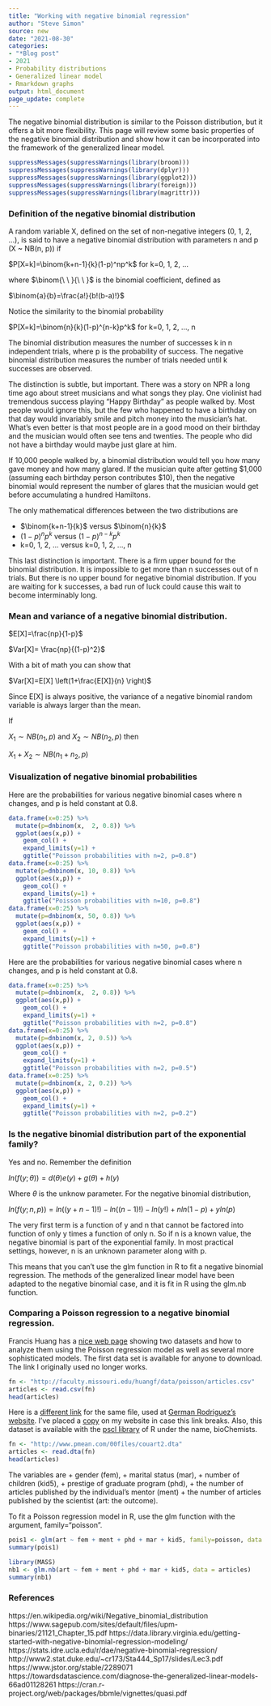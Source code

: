 ```yaml
---
title: "Working with negative binomial regression"
author: "Steve Simon"
source: new
date: "2021-08-30"
categories:
- "*Blog post"
- 2021
- Probability distributions
- Generalized linear model
- Rmarkdown graphs
output: html_document
page_update: complete
---
```


The negative binomial distribution is similar to the Poisson distribution, but it offers a bit more flexibility. This page will review some basic properties of the negative binomial distribution and show how it can be incorporated into the framework of the generalized linear model.

```r
suppressMessages(suppressWarnings(library(broom)))
suppressMessages(suppressWarnings(library(dplyr)))
suppressMessages(suppressWarnings(library(ggplot2)))
suppressMessages(suppressWarnings(library(foreign)))
suppressMessages(suppressWarnings(library(magrittr)))
```

<!---More--->

### Definition of the negative binomial distribution

A random variable X, defined on the set of non-negative integers (0, 1, 2, ...), is said to have a negative binomial distribution with parameters n and p (X ~ NB(n, p)) if

$P[X=k]=\binom{k+n-1}{k}(1-p)^np^k$ for k=0, 1, 2, ...

where $\binom{\ \ }{\ \ }$ is the binomial coefficient, defined as 

$\binom{a}{b}=\frac{a!}{b!(b-a)!}$

Notice the similarity to the binomial probability

$P[X=k]=\binom{n}{k}(1-p)^{n-k}p^k$ for k=0, 1, 2, ..., n

The binomial distribution measures the number of successes k in n independent trials, where p is the probability of success. The negative binomial distribution measures the number of trials needed until k successes are observed.

The distinction is subtle, but important. There was a story on NPR a long time ago about street musicians and what songs they play. One violinist had tremendous success playing "Happy Birthday" as people walked by. Most people would ignore this, but the few who happened to have a birthday on that day would invariably smile and pitch money into the musician's hat. What's even better is that most people are in a good mood on their birthday and the musician would often see tens and twenties. The people who did not have a birthday would maybe just glare at him.

If 10,000 people walked by, a binomial distribution would tell you how many gave money and how many glared. If the musician quite after getting $1,000 (assuming each birthday person contributes $10), then the negative binomial would represent the number of glares that the musician would get before accumulating a hundred Hamiltons.

The only mathematical differences between the two distributions are 

+ $\binom{k+n-1}{k}$ versus $\binom{n}{k}$
+ $(1-p)^np^k$ versus $(1-p)^{n-k}p^k$
+ k=0, 1, 2, ... versus k=0, 1, 2, ..., n

This last distinction is important. There is a firm upper bound for the binomial distribution. It is impossible to get more than n successes out of n trials. But there is no upper bound for negative binomial distribution. If you are waiting for k successes, a bad run of luck could cause this wait to become interminably long.

### Mean and variance of a negative binomial distribution.

$E[X]=\frac{np}{1-p}$

$Var[X]= \frac{np}{(1-p)^2}$

With a bit of math you can show that 

$Var[X]=E[X] \left(1+\frac{E[X]}{n} \right)$

Since E[X] is always positive, the variance of a negative binomial random variable is always larger than the mean.

If

$X_1 \sim NB(n_1, p)$ and $X_2 \sim NB(n_2, p)$ then

$X_1+X_2 \sim NB(n_1+n_2, p)$

### Visualization of negative binomial probabilities

Here are the probabilities for various negative binomial cases where n changes, and p is held constant at 0.8.

```r
data.frame(x=0:25) %>%
  mutate(p=dnbinom(x,  2, 0.8)) %>%
  ggplot(aes(x,p)) +
    geom_col() +
    expand_limits(y=1) +
    ggtitle("Poisson probabilities with n=2, p=0.8")
data.frame(x=0:25) %>%
  mutate(p=dnbinom(x, 10, 0.8)) %>%
  ggplot(aes(x,p)) +
    geom_col() +
    expand_limits(y=1) +
    ggtitle("Poisson probabilities with n=10, p=0.8")
data.frame(x=0:25) %>%
  mutate(p=dnbinom(x, 50, 0.8)) %>%
  ggplot(aes(x,p)) +
    geom_col() +
    expand_limits(y=1) +
    ggtitle("Poisson probabilities with n=50, p=0.8")
```

Here are the probabilities for various negative binomial cases where n changes, and p is held constant at 0.8.

```r
data.frame(x=0:25) %>%
  mutate(p=dnbinom(x,  2, 0.8)) %>%
  ggplot(aes(x,p)) +
    geom_col() +
    expand_limits(y=1) +
    ggtitle("Poisson probabilities with n=2, p=0.8")
data.frame(x=0:25) %>%
  mutate(p=dnbinom(x, 2, 0.5)) %>%
  ggplot(aes(x,p)) +
    geom_col() +
    expand_limits(y=1) +
    ggtitle("Poisson probabilities with n=2, p=0.5")
data.frame(x=0:25) %>%
  mutate(p=dnbinom(x, 2, 0.2)) %>%
  ggplot(aes(x,p)) +
    geom_col() +
    expand_limits(y=1) +
    ggtitle("Poisson probabilities with n=2, p=0.2")
```

### Is the negative binomial distribution part of the exponential family?

Yes and no. Remember the definition

$ln(f(y; \theta))=d(\theta)e(y)+g(\theta)+h(y)$

Where $\theta$ is the unknow parameter. For the negative binomial distribution,

$ln(f(y; n, p))=ln((y+n-1)!) - ln((n-1)!) -ln(y!) + n ln(1-p) + y ln(p)$

The very first term is a function of y and n that cannot be factored into function of only y times a function of only n. So if n is a known value, the negative binomial is part of the exponential family. In most practical settings, however, n is an unknown parameter along with p. 

This means that you can't use the glm function in R to fit a negative binomial regression. The methods of the generalized linear model have been adapted to the negative binomial case, and it is fit in R using the glm.nb function.

### Comparing a Poisson regression to a negative binomial regression.

Francis Huang has a [nice web page][hua1] showing two datasets and how to analyze them using the Poisson regression model as well as several more sophisticated models. The first data set is available for anyone to download. The link I originally used no longer works.

```r
fn <- "http://faculty.missouri.edu/huangf/data/poisson/articles.csv"
articles <- read.csv(fn)
head(articles)
```

Here is a [different link][rod3] for the same file, used at [German Rodriguez's website][rod2]. I've placed a [copy][sim3] on my website in case this link breaks. Also, this dataset is available with the [pscl library][zei1] of R under the name, bioChemists.

```r
fn <- "http://www.pmean.com/00files/couart2.dta"
articles <- read.dta(fn)
head(articles)
```

[hua1]: https://francish.netlify.app/post/poisson-and-negative-binomial-regression-using-r/
[rod2]: https://data.princeton.edu/wws509/r/overdispersion
[rod3]: http://www.pmean.com/00files/couart2.dta
[sim3]: http://www.pmean.com/00files/couart2.dta
[zei1]: https://cran.r-project.org/web/packages/pscl/vignettes/countreg.pdf

The variables are
+ gender (fem),
+ marital status (mar),
+ number of children (kid5),
+ prestige of graduate program (phd), 
+ the number of articles published by the individual's mentor (ment)
+ the number of articles published by the scientist (art: the outcome).

To fit a Poisson regression model in R, use the glm function with the argument, family="poisson".

```r
pois1 <- glm(art ~ fem + ment + phd + mar + kid5, family=poisson, data = articles)
summary(pois1)
```


```r
library(MASS)
nb1 <- glm.nb(art ~ fem + ment + phd + mar + kid5, data = articles)
summary(nb1)
```


### References

https://en.wikipedia.org/wiki/Negative_binomial_distribution
https://www.sagepub.com/sites/default/files/upm-binaries/21121_Chapter_15.pdf
https://data.library.virginia.edu/getting-started-with-negative-binomial-regression-modeling/
https://stats.idre.ucla.edu/r/dae/negative-binomial-regression/
http://www2.stat.duke.edu/~cr173/Sta444_Sp17/slides/Lec3.pdf
https://www.jstor.org/stable/2289071
https://towardsdatascience.com/diagnose-the-generalized-linear-models-66ad01128261
https://cran.r-project.org/web/packages/bbmle/vignettes/quasi.pdf


[hua1]: https://francish.netlify.app/post/poisson-and-negative-binomial-regression-using-r/

